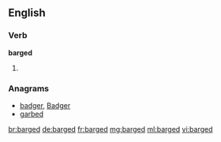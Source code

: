==English==

===Verb===
'''barged'''

# {{past of|barge}}

===Anagrams===
* [[badger#English|badger]], [[Badger#English|Badger]]
* [[garbed#English|garbed]]

[[br:barged]]
[[de:barged]]
[[fr:barged]]
[[mg:barged]]
[[ml:barged]]
[[vi:barged]]